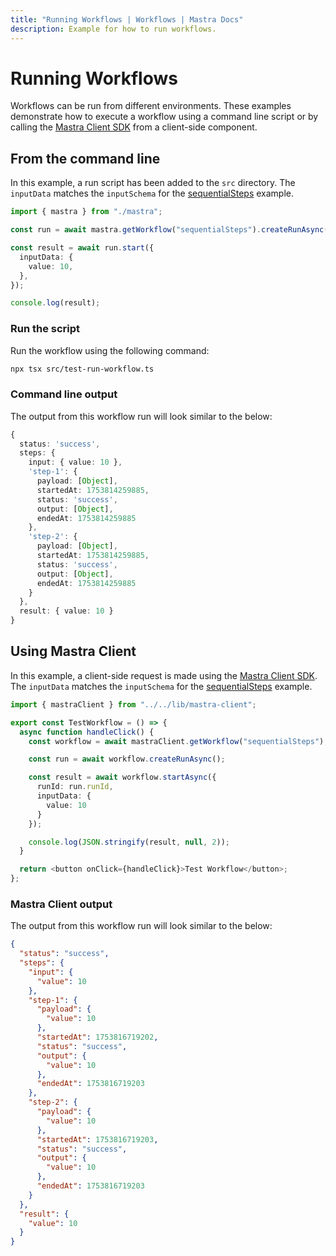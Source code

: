 ---
title: "Running Workflows | Workflows | Mastra Docs"
description: Example for how to run workflows.
---

# Running Workflows

Workflows can be run from different environments. These examples demonstrate how to execute a workflow using a command line script or by calling the [Mastra Client SDK](../../docs/server-db/mastra-client.mdx) from a client-side component.

## From the command line

In this example, a run script has been added to the `src` directory. The `inputData` matches the `inputSchema` for the [sequentialSteps](./sequential-steps.mdx) example.

```typescript filename="src/test-run-workflow.ts" showLineNumbers copy
import { mastra } from "./mastra";

const run = await mastra.getWorkflow("sequentialSteps").createRunAsync();

const result = await run.start({
  inputData: {
    value: 10,
  },
});

console.log(result);
```

### Run the script

Run the workflow using the following command:

```bash
npx tsx src/test-run-workflow.ts
```

### Command line output

The output from this workflow run will look similar to the below:

```typescript
{
  status: 'success',
  steps: {
    input: { value: 10 },
    'step-1': {
      payload: [Object],
      startedAt: 1753814259885,
      status: 'success',
      output: [Object],
      endedAt: 1753814259885
    },
    'step-2': {
      payload: [Object],
      startedAt: 1753814259885,
      status: 'success',
      output: [Object],
      endedAt: 1753814259885
    }
  },
  result: { value: 10 }
}
```

## Using Mastra Client

In this example, a client-side request is made using the [Mastra Client SDK](../../docs/server-db/mastra-client.mdx). The `inputData` matches the `inputSchema` for the [sequentialSteps](./sequential-steps.mdx) example.

```typescript filename="src/components/test-run-workflow.tsx"
import { mastraClient } from "../../lib/mastra-client";

export const TestWorkflow = () => {
  async function handleClick() {
    const workflow = await mastraClient.getWorkflow("sequentialSteps");

    const run = await workflow.createRunAsync();

    const result = await workflow.startAsync({
      runId: run.runId,
      inputData: {
        value: 10
      }
    });

    console.log(JSON.stringify(result, null, 2));
  }

  return <button onClick={handleClick}>Test Workflow</button>;
};
```


### Mastra Client output

The output from this workflow run will look similar to the below:

```json
{
  "status": "success",
  "steps": {
    "input": {
      "value": 10
    },
    "step-1": {
      "payload": {
        "value": 10
      },
      "startedAt": 1753816719202,
      "status": "success",
      "output": {
        "value": 10
      },
      "endedAt": 1753816719203
    },
    "step-2": {
      "payload": {
        "value": 10
      },
      "startedAt": 1753816719203,
      "status": "success",
      "output": {
        "value": 10
      },
      "endedAt": 1753816719203
    }
  },
  "result": {
    "value": 10
  }
}
```

